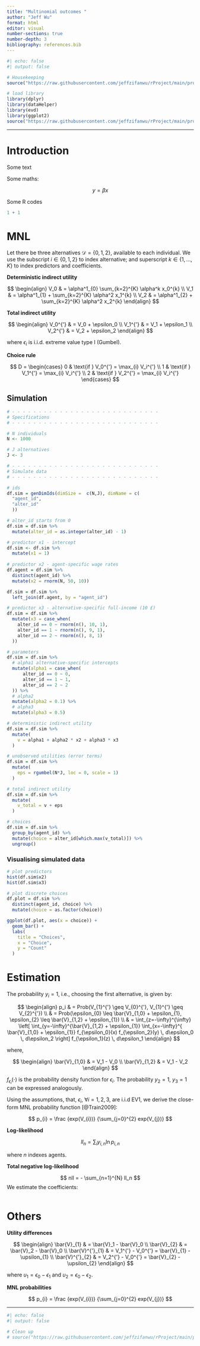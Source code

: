 ```yaml
---
title: "Multinomial outcomes "
author: "Jeff Wu"
format: html
editor: visual
number-sections: true
number-depth: 3
bibliography: references.bib
---
```


```r
#| echo: false
#| output: false

# Housekeeping
source("https://raw.githubusercontent.com/jeffzifanwu/rProject/main/procedures/beginScript.R")

# load library
library(dplyr)
library(dataHelper)
library(evd)
library(ggplot2)
source("https://raw.githubusercontent.com/jeffzifanwu/rProject/main/procedures/setGgplotThemes.R")
```

------------------------------------------------------------------------

# Introduction

Some text

Some maths:

$$
y = \beta x
$$

Some R codes

```r
1 + 1
```

# MNL

Let there be three alternatives $\mathcal{D} = \{0,1,2\}$, available to each individual. We use the subscript $i \in \{0,1,2\}$ to index alternative; and superscript $k \in \{1, \ldots,K \}$ to index predictors and coefficients.

**Deterministic indirect utility**

$$
\begin{align}
V_0 & = \alpha^1_{0} \sum_{k=2}^{K}  \alpha^k x_0^{k}
\\
V_1 & = \alpha^1_{1} + \sum_{k=2}^{K} \alpha^2 x_1^{k}
\\
V_2 & = \alpha^1_{2} + \sum_{k=2}^{K} \alpha^2 x_2^{k}
\end{align}
$$

**Total indirect utility**

$$
\begin{align}
V_0^{'} & = V_0 + \epsilon_0
\\
V_1^{'} & = V_1 + \epsilon_1
\\
V_2^{'} & = V_2 + \epsilon_2
\end{align}
$$

where $\epsilon_i$ is i.i.d. extreme value type I (Gumbel).

**Choice rule**

$$
D = 
\begin{cases}
  0 & \text{if } V_0^{'} = \max_{i} V_i^{'} \\
  1 & \text{if } V_1^{'} = \max_{i} V_i^{'}  \\
  2 & \text{if } V_2^{'} = \max_{i} V_i^{'} 
\end{cases}
$$

## Simulation

```r

# - - - - - - - - - - - - - - - - - - - - - - - - - - - -
# Specifications
# - - - - - - - - - - - - - - - - - - - - - - - - - - - -

# N individuals
N <- 1000

# J alternatives
J <- 3 

# - - - - - - - - - - - - - - - - - - - - - - - - - - - -
# Simulate data
# - - - - - - - - - - - - - - - - - - - - - - - - - - - -

# ids
df.sim = genDimIds(dimSize =  c(N,J), dimName = c(
  "agent_id",
  "alter_id"
  ))

# alter_id starts from 0
df.sim = df.sim %>%
  mutate(alter_id = as.integer(alter_id) - 1)

# predictor x1 - intercept
df.sim <- df.sim %>%
  mutate(x1 = 1)
  
# predictor x2 - agent-specific wage rates
df.agent = df.sim %>%
  distinct(agent_id) %>%
  mutate(x2 = rnorm(N, 50, 10))

df.sim = df.sim %>%
  left_join(df.agent, by = "agent_id")

# predictor x3 - alternative-specific full-income (10 £)
df.sim = df.sim %>%
  mutate(x3 = case_when(
    alter_id == 0 ~ rnorm(n(), 10, 1),
    alter_id == 1 ~ rnorm(n(), 9, 1),
    alter_id == 2 ~ rnorm(n(), 8, 1)
  ))

# parameters
df.sim = df.sim %>%
  # alpha1 alternative-specific intercepts
  mutate(alpha1 = case_when(
      alter_id == 0 ~ 0,
      alter_id == 1 ~ 1,
      alter_id == 2 ~ 2
  )) %>%
  # alpha2
  mutate(alpha2 = 0.1) %>%
  # alpha3
  mutate(alpha3 = 0.5)

# deterministic indirect utility
df.sim = df.sim %>%
  mutate(
    v = alpha1 + alpha2 * x2 + alpha3 * x3
  )

# unobserved utilities (error terms)
df.sim = df.sim %>%
  mutate(
    eps = rgumbel(N*J, loc = 0, scale = 1)
  )

# total indirect utility
df.sim = df.sim %>%
  mutate(
    v_total = v + eps
  )

# choices
df.sim = df.sim %>%
  group_by(agent_id) %>%
  mutate(choice = alter_id[which.max(v_total)]) %>%
  ungroup()

```

### Visualising simulated data

```r

# plot predictors
hist(df.sim$x2)
hist(df.sim$x3)

# plot discrete choices
df.plot = df.sim %>%
  distinct(agent_id, choice) %>%
  mutate(choice = as.factor(choice))

ggplot(df.plot, aes(x = choice)) +
  geom_bar() +
  labs(
    title = "Choices",
    x = "Choice",
    y = "Count"
  )
```

# Estimation

The probability $y_i = 1$, i.e., choosing the first alternative, is given by:

$$
\begin{align}
  p_i 
  &   = Prob(V_{1}^{'} \geq V_{0}^{'}, V_{1}^{'} \geq V_{2}^{'}) \\
  &   = Prob(\epsilon_{0} \leq \bar{V}_{1,0} + \epsilon_{1}, \epsilon_{2} \leq \bar{V}_{1,2} + \epsilon_{1}) \\
  &   = \int_{z=-\infty}^{\infty}
    \left[
    \int_{y=-\infty}^{\bar{V}_{1,2} + \epsilon_{1}}
      \int_{x=-\infty}^{ \bar{V}_{1,0} + \epsilon_{1}}
        f_{\epsilon_0}(x) f_{\epsilon_2}(y) \, d\epsilon_0 \, d\epsilon_2
    \right]
    f_{\epsilon_1}(z) \, d\epsilon_1
\end{align}
$$

where,

$$
\begin{align}
  \bar{V}_{1,0} 
    & = V_1 - V_0
    \\
  \bar{V}_{1,2} 
    & = V_1 - V_2
\end{align}
$$

$f_{\epsilon_i} (\cdot)$ is the probability density function for $\epsilon_i$. The probability $y_2 = 1$, $y_3 = 1$ can be expressed analogously.

Using the assumptions, that, $\epsilon_{i}$, $\forall i = 1,2,3$, are i.i.d EV1, we derive the close-form MNL probability function [@Train2009]:

$$
p_{i} = \frac
  {exp(V_{i})}
  {\sum_{j=0}^{2} exp(V_{j})}
$$

**Log-likelihood**

$$
ll_n = \sum_{i} y_{i,n} \ln p_{i,n}
$$

where $n$ indexes agents.

**Total negative log-likelihood**

$$
nll = - \sum_{n=1}^{N} ll_n
$$
We estimate the coefficients:

```r


```


# Others
**Utility differences**

$$
\begin{align}
  \bar{V}_{1} 
    & = \bar{V}_1 - \bar{V}_0
    \\
  \bar{V}_{2} 
    & = \bar{V}_2 - \bar{V}_0
    \\
  \bar{V}^{'}_{1}
    & = V_1^{'} - V_0^{'} = \bar{V}_{1} - \upsilon_{1}
    \\
  \bar{V}^{'}_{2}
    & = V_2^{'} - V_0^{'} = \bar{V}_{2} - \upsilon_{2}
\end{align}
$$

where $\upsilon_{1} = \epsilon_0 - \epsilon_1$ and $\upsilon_{2} = \epsilon_0 - \epsilon_2$.

**MNL probabilities**

$$
p_{i} = \frac
  {exp(V_{i})}
  {\sum_{j=0}^{2} exp(V_{j})}
$$

------------------------------------------------------------------------

```r
#| echo: false
#| output: false

# Clean up
# source("https://raw.githubusercontent.com/jeffzifanwu/rProject/main/procedures/endScript.R")
```

